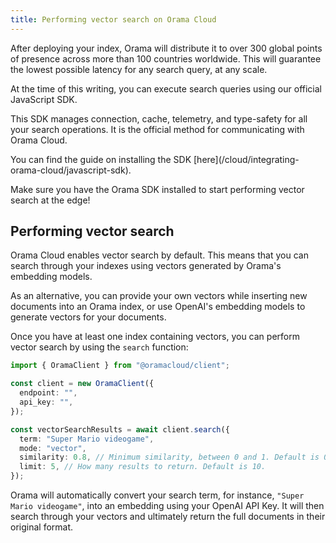 ```yaml
---
title: Performing vector search on Orama Cloud
---
```


After deploying your index, Orama will distribute it to over 300 global points of presence across more than 100 countries worldwide. This will guarantee the lowest possible latency for any search query, at any scale.

At the time of this writing, you can execute search queries using our official JavaScript SDK.

This SDK manages connection, cache, telemetry, and type-safety for all your search operations. It is the official method for communicating with Orama Cloud.

<Aside type="tip" title='Installing the Orama SDK'>
You can find the guide on installing the SDK [here](/cloud/integrating-orama-cloud/javascript-sdk).
</Aside>

Make sure you have the Orama SDK installed to start performing vector search at the edge!

## Performing vector search

Orama Cloud enables vector search by default. This means that you can search through your indexes using vectors generated by Orama's embedding models.

As an alternative, you can provide your own vectors while inserting new documents into an Orama index, or use OpenAI's embedding models to generate vectors for your documents.

Once you have at least one index containing vectors, you can perform vector search by using the `search` function:

```ts
import { OramaClient } from "@oramacloud/client";

const client = new OramaClient({
  endpoint: "",
  api_key: "",
});

const vectorSearchResults = await client.search({
  term: "Super Mario videogame",
  mode: "vector",
  similarity: 0.8, // Minimum similarity, between 0 and 1. Default is 0.8 (80% similar).
  limit: 5, // How many results to return. Default is 10.
});
```

Orama will automatically convert your search term, for instance, `"Super Mario videogame"`, into an embedding using your OpenAI API Key. It will then search through your vectors and ultimately return the full documents in their original format.

